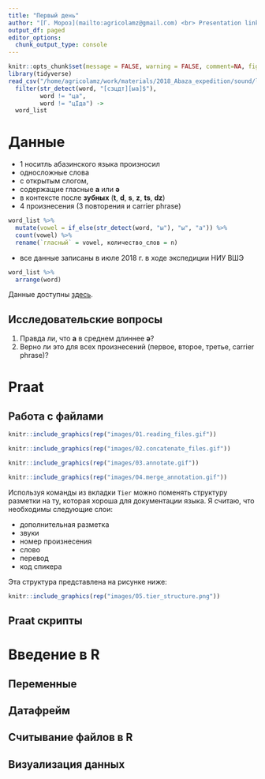 ```yaml
---
title: "Первый день"
author: "[Г. Мороз](mailto:agricolamz@gmail.com) <br> Presentation link:"
output_df: paged
editor_options: 
  chunk_output_type: console
---
```


```r
knitr::opts_chunk$set(message = FALSE, warning = FALSE, comment=NA, fig.width=8, fig.height=3.4, echo =FALSE)
library(tidyverse)
read_csv("/home/agricolamz/work/materials/2018_Abaza_expedition/sound/list.csv") %>% 
  filter(str_detect(word, "[сзцдт][ыа]$"),
         word != "ца",
         word != "цIда") ->
  word_list
```

# Данные

* 1 носитль абазинского языка произносил 
* односложные слова 
* с открытым слогом, 
* содержащие гласные **a** или **ə** 
* в контексте после **зубных** (**t**, **d**, **s**, **z**, **ts**, **dz**)
* 4 произнесения (3 повторения и carrier phrase)
```r
word_list %>% 
  mutate(vowel = if_else(str_detect(word, "ы"), "ы", "а")) %>% 
  count(vowel) %>% 
  rename(`гласный` = vowel, количество_слов = n)
```
* все данные записаны в июле 2018 г. в ходе экспедиции НИУ ВШЭ
```r
word_list %>% 
  arrange(word)
```

Данные доступны [здесь](https://github.com/agricolamz/2018_Polefon_master_classes/blob/master/data/day_1_sound.zip?raw=true).

## Исследовательские вопросы

1. Правда ли, что **a** в среднем длиннее **ə**?
2. Верно ли это для всех произнесений (первое, второе, третье, carrier phrase)?

# Praat

## Работа с файлами

```r
knitr::include_graphics(rep("images/01.reading_files.gif"))
```

```r
knitr::include_graphics(rep("images/02.concatenate_files.gif"))
```

```r
knitr::include_graphics(rep("images/03.annotate.gif"))
```

```r
knitr::include_graphics(rep("images/04.merge_annotation.gif"))
```

Используя команды из вкладки `Tier` можно поменять структуру разметки на ту, которая хороша для документации языка. Я считаю, что необходимы следующие слои:

* дополнительная разметка
* звуки
* номер произнесения
* слово
* перевод
* код спикера

Эта структура представлена на рисунке ниже:

```r
knitr::include_graphics(rep("images/05.tier_structure.png"))
```


## Praat скрипты


# Введение в R

## Переменные

## Датафрейм

## Считывание файлов в R

## Визуализация данных
